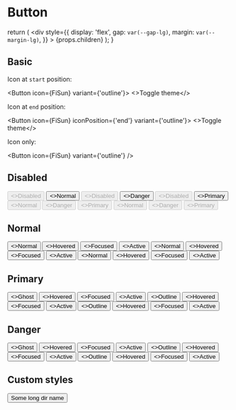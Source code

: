 # Button


  return (
    <div
      style={{
        display: 'flex',
        gap: `var(--gap-lg)`,
        margin: `var(--margin-lg)`,
      }}
    >
      {props.children}
    </div>
  );
}

## Basic

Icon at `start` position:

<Button icon={FiSun} variant={'outline'}>
  <>Toggle theme</>
</Button>

Icon at `end` position:

<Button icon={FiSun} iconPosition={'end'} variant={'outline'}>
  <>Toggle theme</>
</Button>

Icon only:

<Button icon={FiSun} variant={'outline'} />

## Disabled

<Bar>
  <Button icon={FiFilePlus} disabled kind={'normal'} variant={'ghost'}>
    <>Disabled</>
  </Button>
  <Button icon={FiFilePlus} kind={'normal'} variant={'ghost'}>
    <>Normal</>
  </Button>
  <Button icon={FiFilePlus} disabled kind={'danger'} variant={'ghost'}>
    <>Disabled</>
  </Button>
  <Button icon={FiFilePlus} kind={'danger'} variant={'ghost'}>
    <>Danger</>
  </Button>
  <Button icon={FiFilePlus} disabled kind={'primary'} variant={'ghost'}>
    <>Disabled</>
  </Button>
  <Button icon={FiFilePlus} kind={'primary'} variant={'ghost'}>
    <>Primary</>
  </Button>
</Bar>

<Bar>
  <Button icon={FiFilePlus} disabled kind={'normal'} variant={'outline'}>
    <>Normal</>
  </Button>
  <Button icon={FiFilePlus} disabled kind={'danger'} variant={'outline'}>
    <>Danger</>
  </Button>
  <Button icon={FiFilePlus} disabled kind={'primary'} variant={'outline'}>
    <>Primary</>
  </Button>
</Bar>

<Bar>
  <Button icon={FiFilePlus} disabled kind={'normal'} variant={'filled'}>
    <>Normal</>
  </Button>
  <Button icon={FiFilePlus} disabled kind={'danger'} variant={'filled'}>
    <>Danger</>
  </Button>
  <Button icon={FiFilePlus} disabled kind={'primary'} variant={'filled'}>
    <>Primary</>
  </Button>
</Bar>

## Normal

<Bar>
  <Button icon={FiFilePlus} kind={'normal'} variant={'ghost'}>
    <>Normal</>
  </Button>
  <Button icon={FiFilePlus} kind={'normal'} variant={'ghost'} data-hover>
    <>Hovered</>
  </Button>
  <Button icon={FiFilePlus} kind={'normal'} variant={'ghost'} data-focus>
    <>Focused</>
  </Button>
  <Button icon={FiFilePlus} kind={'normal'} variant={'ghost'} data-active>
    <>Active</>
  </Button>
</Bar>

<Bar>
  <Button icon={FiFilePlus} kind={'normal'} variant={'outline'}>
    <>Normal</>
  </Button>
  <Button icon={FiFilePlus} kind={'normal'} variant={'outline'} data-hover>
    <>Hovered</>
  </Button>
  <Button icon={FiFilePlus} kind={'normal'} variant={'outline'} data-focus>
    <>Focused</>
  </Button>
  <Button icon={FiFilePlus} kind={'normal'} variant={'outline'} data-active>
    <>Active</>
  </Button>
</Bar>

<Bar>
  <Button icon={FiFilePlus} kind={'normal'} variant={'filled'}>
    <>Normal</>
  </Button>
  <Button icon={FiFilePlus} kind={'normal'} variant={'filled'} data-hover>
    <>Hovered</>
  </Button>
  <Button icon={FiFilePlus} kind={'normal'} variant={'filled'} data-focus>
    <>Focused</>
  </Button>
  <Button icon={FiFilePlus} kind={'normal'} variant={'filled'} data-active>
    <>Active</>
  </Button>
</Bar>

## Primary

<Bar>
  <Button icon={FiPhoneCall} kind={'primary'} variant={'ghost'}>
    <>Ghost</>
  </Button>
  <Button icon={FiPhoneCall} kind={'primary'} variant={'ghost'} data-hover>
    <>Hovered</>
  </Button>
  <Button icon={FiPhoneCall} kind={'primary'} variant={'ghost'} data-focus>
    <>Focused</>
  </Button>
  <Button icon={FiPhoneCall} kind={'primary'} variant={'ghost'} data-active>
    <>Active</>
  </Button>
</Bar>

<Bar>
  <Button icon={FiPhoneCall} kind={'primary'} variant={'outline'}>
    <>Outline</>
  </Button>
  <Button icon={FiPhoneCall} kind={'primary'} variant={'outline'} data-hover>
    <>Hovered</>
  </Button>
  <Button icon={FiPhoneCall} kind={'primary'} variant={'outline'} data-focus>
    <>Focused</>
  </Button>
  <Button icon={FiPhoneCall} kind={'primary'} variant={'outline'} data-active>
    <>Active</>
  </Button>
</Bar>

<Bar>
  <Button icon={FiPhoneCall} kind={'primary'} variant={'filled'}>
    <>Outline</>
  </Button>
  <Button icon={FiPhoneCall} kind={'primary'} variant={'filled'} data-hover>
    <>Hovered</>
  </Button>
  <Button icon={FiPhoneCall} kind={'primary'} variant={'filled'} data-focus>
    <>Focused</>
  </Button>
  <Button icon={FiPhoneCall} kind={'primary'} variant={'filled'} data-active>
    <>Active</>
  </Button>
</Bar>

## Danger

<Bar>
  <Button icon={FaDeleteLeft} kind={'danger'} variant={'ghost'}>
    <>Ghost</>
  </Button>
  <Button icon={FaDeleteLeft} kind={'danger'} variant={'ghost'} data-hover>
    <>Hovered</>
  </Button>
  <Button icon={FaDeleteLeft} kind={'danger'} variant={'ghost'} data-focus>
    <>Focused</>
  </Button>
  <Button icon={FaDeleteLeft} kind={'danger'} variant={'ghost'} data-active>
    <>Active</>
  </Button>
</Bar>

<Bar>
  <Button icon={FaDeleteLeft} kind={'danger'} variant={'outline'}>
    <>Outline</>
  </Button>
  <Button icon={FaDeleteLeft} kind={'danger'} variant={'outline'} data-hover>
    <>Hovered</>
  </Button>
  <Button icon={FaDeleteLeft} kind={'danger'} variant={'outline'} data-focus>
    <>Focused</>
  </Button>
  <Button icon={FaDeleteLeft} kind={'danger'} variant={'outline'} data-active>
    <>Active</>
  </Button>
</Bar>

<Bar>
  <Button icon={FaDeleteLeft} kind={'danger'} variant={'filled'}>
    <>Outline</>
  </Button>
  <Button icon={FaDeleteLeft} kind={'danger'} variant={'filled'} data-hover>
    <>Hovered</>
  </Button>
  <Button icon={FaDeleteLeft} kind={'danger'} variant={'filled'} data-focus>
    <>Focused</>
  </Button>
  <Button icon={FaDeleteLeft} kind={'danger'} variant={'filled'} data-active>
    <>Active</>
  </Button>
</Bar>

## Custom styles

<Bar>
  <Button
    kind={'primary'}
    style={{
      display: 'flex',
      flexDirection: 'column',
      placeContent: 'center center',
      maxWidth: `var(--sizes-7)`,
      whiteSpace: 'normal',
    }}
  >
    <FiFolder size={'var(--sizes-6)'} strokeWidth={0.5} />
    Some long dir name
  </Button>
</Bar>
